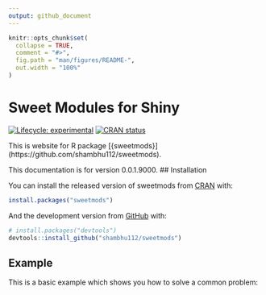 ```yaml
---
output: github_document
---
```


<!-- README.md is generated from README.Rmd. Please edit that file -->

```r
knitr::opts_chunk$set(
  collapse = TRUE,
  comment = "#>",
  fig.path = "man/figures/README-",
  out.width = "100%"
)
```

# Sweet Modules for Shiny

<!-- badges: start -->
[![Lifecycle: experimental](https://img.shields.io/badge/lifecycle-experimental-orange.svg)](https://www.tidyverse.org/lifecycle/#experimental)
[![CRAN status](https://www.r-pkg.org/badges/version/sweetmods)](https://CRAN.R-project.org/package=sweetmods)
<!-- badges: end -->

<!-- description: start -->
This is website for R package [{sweetmods}] (https://github.com/shambhu112/sweetmods).

This documentation is for version 0.0.1.9000.
<!-- description: end -->
## Installation

You can install the released version of sweetmods from [CRAN](https://CRAN.R-project.org) with:

``` r
install.packages("sweetmods")
```

And the development version from [GitHub](https://github.com/) with:

``` r
# install.packages("devtools")
devtools::install_github("shambhu112/sweetmods")
```
## Example

This is a basic example which shows you how to solve a common problem:

